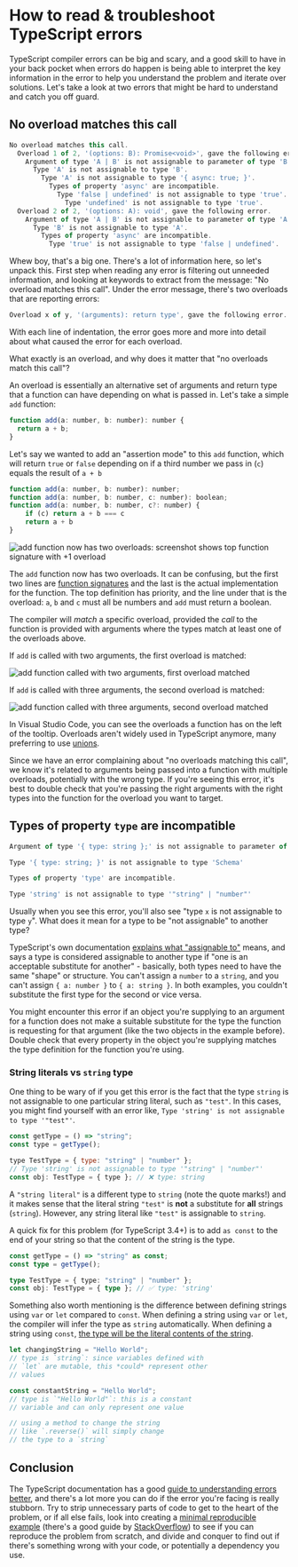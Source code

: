 # How to read & troubleshoot TypeScript errors

TypeScript compiler errors can be big and scary, and a good skill to have in your back pocket when errors do happen is being able to interpret the key information in the error to help you understand the problem and iterate over solutions. Let's take a look at two errors that might be hard to understand and catch you off guard.

## No overload matches this call

```jsx
No overload matches this call.
  Overload 1 of 2, '(options: B): Promise<void>', gave the following error.
    Argument of type 'A | B' is not assignable to parameter of type 'B'.
      Type 'A' is not assignable to type 'B'.
        Type 'A' is not assignable to type '{ async: true; }'.
          Types of property 'async' are incompatible.
            Type 'false | undefined' is not assignable to type 'true'.
              Type 'undefined' is not assignable to type 'true'.
  Overload 2 of 2, '(options: A): void', gave the following error.
    Argument of type 'A | B' is not assignable to parameter of type 'A'.
      Type 'B' is not assignable to type 'A'.
        Types of property 'async' are incompatible.
          Type 'true' is not assignable to type 'false | undefined'.
```

Whew boy, that's a big one. There's a lot of information here, so let's unpack this. First step when reading any error is filtering out unneeded information, and looking at keywords to extract from the message: "No overload matches this call". Under the error message, there's two overloads that are reporting errors:

```jsx
Overload x of y, '(arguments): return type', gave the following error.
```

With each line of indentation, the error goes more and more into detail about what caused the error for each overload.

What exactly is an overload, and why does it matter that "no overloads match this call"?

An overload is essentially an alternative set of arguments and return type that a function can have depending on what is passed in. Let's take a simple `add` function:

```jsx
function add(a: number, b: number): number {
  return a + b;
}
```

Let's say we wanted to add an "assertion mode" to this `add` function, which will return `true` or `false` depending on if a third number we pass in (`c`) equals the result of `a + b`

```jsx
function add(a: number, b: number): number;
function add(a: number, b: number, c: number): boolean;
function add(a: number, b: number, c?: number) {
    if (c) return a + b === c
    return a + b
}
```

![add function now has two overloads: screenshot shows top function signature with +1 overload](https://imgur.com/0P6OVqB.png)

The `add` function now has two overloads. It can be confusing, but the first two lines are [function signatures](<[https://developer.mozilla.org/en-US/docs/Glossary/Signature/Function](https://developer.mozilla.org/en-US/docs/Glossary/Signature/Function)>) and the last is the actual implementation for the function. The top definition has priority, and the line under that is the overload: `a`, `b` and `c` must all be numbers and `add` must return a boolean.

The compiler will _match_ a specific overload, provided the _call_ to the function is provided with arguments where the types match at least one of the overloads above.

If `add` is called with two arguments, the first overload is matched:

![add function called with two arguments, first overload matched](https://imgur.com/0cFY8q7.png)

If `add` is called with three arguments, the second overload is matched:

![add function called with three arguments, second overload matched](https://imgur.com/Snq6Zik.png)

In Visual Studio Code, you can see the overloads a function has on the left of the tooltip. Overloads aren't widely used in TypeScript anymore, many preferring to use [unions](<[https://www.typescriptlang.org/docs/handbook/unions-and-intersections.html](https://www.typescriptlang.org/docs/handbook/unions-and-intersections.html)>).

Since we have an error complaining about "no overloads matching this call", we know it's related to arguments being passed into a function with multiple overloads, potentially with the wrong type. If you're seeing this error, it's best to double check that you're passing the right arguments with the right types into the function for the overload you want to target.

## Types of property `type` are incompatible

```jsx
Argument of type '{ type: string };' is not assignable to parameter of type 'Schema'

Type '{ type: string; }' is not assignable to type 'Schema'

Types of property 'type' are incompatible.

Type 'string' is not assignable to type '"string" | "number"'
```

Usually when you see this error, you'll also see "type `x` is not assignable to type `y`". What does it mean for a type to be "not assignable" to another type?

TypeScript's own documentation [explains what "assignable to"](<[https://www.typescriptlang.org/docs/handbook/2/understanding-errors.html#assignable-to](https://www.typescriptlang.org/docs/handbook/2/understanding-errors.html#assignable-to)>) means, and says a type is considered assignable to another type if "one is an acceptable substitute for another" - basically, both types need to have the same "shape" or structure. You can't assign a `number` to a `string`, and you can't assign `{ a: number }` to `{ a: string }`. In both examples, you couldn't substitute the first type for the second or vice versa.

You might encounter this error if an object you're supplying to an argument for a function does not make a suitable substitute for the type the function is requesting for that argument (like the two objects in the example before). Double check that every property in the object you're supplying matches the type definition for the function you're using.

### String literals vs `string` type

One thing to be wary of if you get this error is the fact that the type `string` is not assignable to one particular string literal, such as `"test"`. In this cases, you might find yourself with an error like, `Type 'string' is not assignable to type '"test"'`.

```jsx
const getType = () => "string";
const type = getType();

type TestType = { type: "string" | "number" };
// Type 'string' is not assignable to type '"string" | "number"'
const obj: TestType = { type }; // ❌ type: string
```

A `"string literal"` is a different type to `string` (note the quote marks!) and it makes sense that the literal string `"test"` is **not** a substitute for **all** strings (`string`). However, any string literal like `"test"` is assignable to `string`.

A quick fix for this problem (for TypeScript 3.4+) is to add `as const` to the end of your string so that the content of the string is the type.

```ts
const getType = () => "string" as const;
const type = getType();

type TestType = { type: "string" | "number" };
const obj: TestType = { type }; // ✅ type: 'string'
```

Something also worth mentioning is the difference between defining strings using `var` or `let` compared to `const`. When defining a string using `var` or `let`, the compiler will infer the type as `string` automatically. When defining a string using `const`, [the type will be the literal contents of the string](https://www.typescriptlang.org/docs/handbook/2/everyday-types.html#literal-types).

```ts
let changingString = "Hello World";
// type is `string`: since variables defined with
// `let` are mutable, this *could* represent other
// values

const constantString = "Hello World";
// type is `"Hello World"`: this is a constant
// variable and can only represent one value

// using a method to change the string
// like `.reverse()` will simply change
// the type to a `string`
```

## Conclusion

The TypeScript documentation has a good [guide to understanding errors better](<[https://www.typescriptlang.org/docs/handbook/2/understanding-errors.html](https://www.typescriptlang.org/docs/handbook/2/understanding-errors.html)>), and there's a lot more you can do if the error you're facing is really stubborn. Try to strip unnecessary parts of code to get to the heart of the problem, or if all else fails, look into creating a [minimal reproducible example](https://en.wikipedia.org/wiki/Minimal_working_example) (there's a good guide by [StackOverflow](https://stackoverflow.com/help/minimal-reproducible-example)) to see if you can reproduce the problem from scratch, and divide and conquer to find out if there's something wrong with your code, or potentially a dependency you use.

<!--[PROPERTIES]
- slug: 'how-to-read-and-troubleshoot-typescript-errors'
  title: 'How to read & troubleshoot TypeScript errors'
  description: "Understand some common errors and what they mean instead of pulling your hair out"
  image: "https://imgur.com/TZbI4RK.png"
  createdAt: 1631624754883
  location: 'posts/how-to-read-and-troubleshoot-typescript-errors.mdx'
  labels:
    - programming
    - typescript
    - troubleshooting
    - errors
-->
